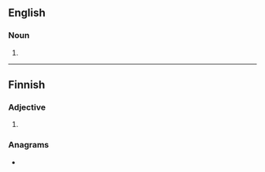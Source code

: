 {{also|Samaan|šamaan}}
==English==

===Noun===
{{en-noun}}

# {{alt form|en|saman}}

----

==Finnish==

===Adjective===
{{head|fi|adjective form}}

# {{fi-form of|case=illative|pl=singular|sama}}

===Anagrams===
* {{anagrams|fi|a=aaamns|maansa|saaman|samana}}
